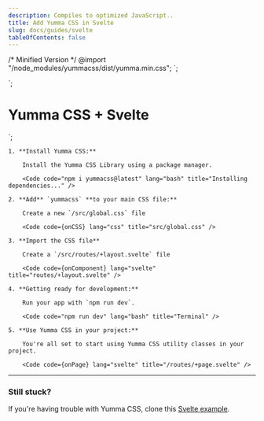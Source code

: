 ```yaml
---
description: Compiles to optimized JavaScript..
title: Add Yumma CSS in Svelte
slug: docs/guides/svelte
tableOfContents: false
---
```


/* Minified Version */
@import "/node_modules/yummacss/dist/yumma.min.css";
`;

<script>
</script>

<slot />
`;

<div class="h-1/1 ins">
    <h1 class="fs-xxl fw-500 tc-pink">Yumma CSS + Svelte</h1>
</div>
`;

<Steps>

    1. **Install Yumma CSS:**

        Install the Yumma CSS Library using a package manager.

        <Code code="npm i yummacss@latest" lang="bash" title="Installing dependencies..." />

    2. **Add** `yummacss` **to your main CSS file:**

        Create a new `/src/global.css` file

        <Code code={onCSS} lang="css" title="src/global.css" />

    3. **Import the CSS file**

        Create a `/src/routes/+layout.svelte` file

        <Code code={onComponent} lang="svelte" title="routes/+layout.svelte" />

    4. **Getting ready for development:**

        Run your app with `npm run dev`.

        <Code code="npm run dev" lang="bash" title="Terminal" />

    5. **Use Yumma CSS in your project:**

        You're all set to start using Yumma CSS utility classes in your project.

        <Code code={onPage} lang="svelte" title="/routes/+page.svelte" />

</Steps>

---

### Still stuck?

If you're having trouble with Yumma CSS, clone this [Svelte example](https://github.com/yumma-lib/svelte-yummacss-example.git).

<Code
  code="git clone https://github.com/yumma-lib/svelte-yummacss-example.git"
  lang="bash"
  title="Cloning repository..."
/>

